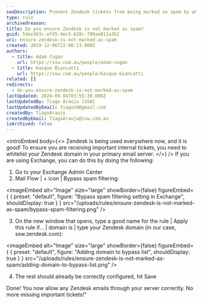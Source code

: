 ```yaml
---
seoDescription: Prevent Zendesk tickets from being marked as spam by whitelisting your domain in your primary email server.
type: rule
archivedreason:
title: Do you ensure Zendesk is not marked as spam?
guid: 5dee363c-efd5-4ec5-b28c-709ae811a352
uri: ensure-zendesk-is-not-marked-as-spam
created: 2019-12-06T22:00:13.000Z
authors:
  - title: Adam Cogan
    url: https://ssw.com.au/people/adam-cogan
  - title: Kaique Biancatti
    url: https://ssw.com.au/people/kaique-biancatti
related: []
redirects:
  - do-you-ensure-zendesk-is-not-marked-as-spam
lastUpdated: 2024-09-04T03:55:39.000Z
lastUpdatedBy: Tiago Araújo [SSW]
lastUpdatedByEmail: tiagov8@gmail.com
createdBy: TiagoAraujo
createdByEmail: TiagoAraujo@ssw.com.au
isArchived: false
---
```


<introEmbed
  body={<>
Zendesk is being used everywhere now, and it is good! To ensure you are receiving important internal tickets, you need to whitelist your Zendesk domain in your primary email server.
  </>}
/>
If you are using Exchange, you can do this by doing the following:

1. Go to your Exchange Admin Center
2. Mail Flow | + icon | Bypass spam filtering:


<imageEmbed
  alt="Image"
  size="large"
  showBorder={false}
  figureEmbed={ {
    preset: "default",
    figure: "Bypass spam filtering setting in Exchange",
    shouldDisplay: true
  } }
  src="/uploads/rules/ensure-zendesk-is-not-marked-as-spam/bypass-spam-filtering.png"
/>


3. On the new window that opens, type a good name for the rule | Apply this rule if... | domain is | type your Zendesk domain (in our case, ssw.zendesk.com):


<imageEmbed
  alt="Image"
  size="large"
  showBorder={false}
  figureEmbed={ {
    preset: "default",
    figure: "Adding domain to bypass list",
    shouldDisplay: true
  } }
  src="/uploads/rules/ensure-zendesk-is-not-marked-as-spam/adding-domain-to-bypass-list.png"
/>


4. The rest should already be correctly configured, hit Save

Done! You now allow any Zendesk emails through your server correctly. No more missing important tickets!"
